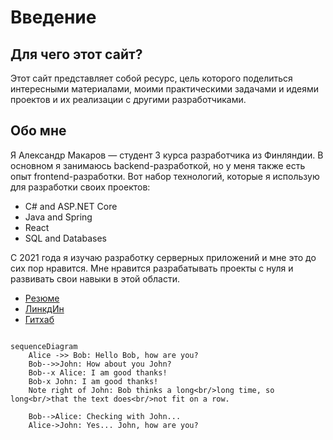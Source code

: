 # Введение

## Для чего этот сайт?

Этот сайт представляет собой ресурс, цель которого поделиться интересными материалами, моими практическими задачами и идеями проектов и их реализации с другими разработчиками.

## Обо мне

Я Александр Макаров — студент 3 курса разработчика из Финляндии. В основном я занимаюсь backend-разработкой, но у меня также есть опыт frontend-разработки. Вот набор технологий, которые я использую для разработки своих проектов:

- C# and ASP.NET Core
- Java and Spring
- React
- SQL and Databases

С 2021 года я изучаю разработку серверных приложений и мне это до сих пор нравится. Мне нравится разрабатывать проекты с нуля и развивать свои навыки в этой области.

- [Резюме](https://aleksandrmakarov-dev.github.io/my-cv/Resume.pdf)
- [ЛинкдИн](https://www.linkedin.com/in/aleksandr-makarov-397547252/)
- [Гитхаб](https://github.com/aleksandrmakarov-dev)

```mermaid

sequenceDiagram
    Alice ->> Bob: Hello Bob, how are you?
    Bob-->>John: How about you John?
    Bob--x Alice: I am good thanks!
    Bob-x John: I am good thanks!
    Note right of John: Bob thinks a long<br/>long time, so long<br/>that the text does<br/>not fit on a row.

    Bob-->Alice: Checking with John...
    Alice->John: Yes... John, how are you?


```
